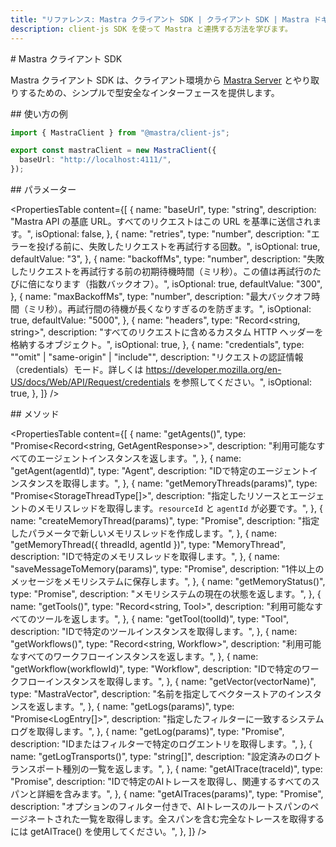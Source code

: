 ```yaml
---
title: "リファレンス: Mastra クライアント SDK | クライアント SDK | Mastra ドキュメント"
description: client-js SDK を使って Mastra と連携する方法を学びます。
---
```


<div id="mastra-client-sdk">
  # Mastra クライアント SDK
</div>

Mastra クライアント SDK は、クライアント環境から [Mastra Server](/docs/deployment/server-deployment) とやり取りするための、シンプルで型安全なインターフェースを提供します。

<div id="usage-example">
  ## 使い方の例
</div>

```typescript title="lib/mastra/mastra-client.ts" showLineNumbers copy
import { MastraClient } from "@mastra/client-js";

export const mastraClient = new MastraClient({
  baseUrl: "http://localhost:4111/",
});
```


<div id="parameters">
  ## パラメーター
</div>

<PropertiesTable
  content={[
    {
      name: "baseUrl",
      type: "string",
      description:
        "Mastra API の基底 URL。すべてのリクエストはこの URL を基準に送信されます。",
      isOptional: false,
    },
    {
      name: "retries",
      type: "number",
      description:
        "エラーを投げる前に、失敗したリクエストを再試行する回数。",
      isOptional: true,
      defaultValue: "3",
    },
    {
      name: "backoffMs",
      type: "number",
      description:
        "失敗したリクエストを再試行する前の初期待機時間（ミリ秒）。この値は再試行のたびに倍になります（指数バックオフ）。",
      isOptional: true,
      defaultValue: "300",
    },
    {
      name: "maxBackoffMs",
      type: "number",
      description:
        "最大バックオフ時間（ミリ秒）。再試行間の待機が長くなりすぎるのを防ぎます。",
      isOptional: true,
      defaultValue: "5000",
    },
    {
      name: "headers",
      type: "Record<string, string>",
      description:
        "すべてのリクエストに含めるカスタム HTTP ヘッダーを格納するオブジェクト。",
      isOptional: true,
    },
    {
      name: "credentials",
      type: "\"omit\" | \"same-origin\" | \"include\"",
      description:
        "リクエストの認証情報（credentials）モード。詳しくは https://developer.mozilla.org/en-US/docs/Web/API/Request/credentials を参照してください。",
      isOptional: true,
    },
  ]}
/>

<div id="methods">
  ## メソッド
</div>

<PropertiesTable
  content={[
    {
      name: "getAgents()",
      type: "Promise<Record<string, GetAgentResponse>>",
      description: "利用可能なすべてのエージェントインスタンスを返します。",
    },
    {
      name: "getAgent(agentId)",
      type: "Agent",
      description: "IDで特定のエージェントインスタンスを取得します。",
    },
    {
      name: "getMemoryThreads(params)",
      type: "Promise<StorageThreadType[]>",
      description:
        "指定したリソースとエージェントのメモリスレッドを取得します。`resourceId` と `agentId` が必要です。",
    },
    {
      name: "createMemoryThread(params)",
      type: "Promise<MemoryThread>",
      description: "指定したパラメータで新しいメモリスレッドを作成します。",
    },
    {
      name: "getMemoryThread({ threadId, agentId })",
      type: "MemoryThread",
      description: "IDで特定のメモリスレッドを取得します。",
    },
    {
      name: "saveMessageToMemory(params)",
      type: "Promise<void>",
      description: "1件以上のメッセージをメモリシステムに保存します。",
    },
    {
      name: "getMemoryStatus()",
      type: "Promise<MemoryStatus>",
      description: "メモリシステムの現在の状態を返します。",
    },
    {
      name: "getTools()",
      type: "Record<string, Tool>",
      description: "利用可能なすべてのツールを返します。",
    },
    {
      name: "getTool(toolId)",
      type: "Tool",
      description: "IDで特定のツールインスタンスを取得します。",
    },
    {
      name: "getWorkflows()",
      type: "Record<string, Workflow>",
      description: "利用可能なすべてのワークフローインスタンスを返します。",
    },
    {
      name: "getWorkflow(workflowId)",
      type: "Workflow",
      description: "IDで特定のワークフローインスタンスを取得します。",
    },
    {
      name: "getVector(vectorName)",
      type: "MastraVector",
      description: "名前を指定してベクターストアのインスタンスを返します。",
    },
    {
      name: "getLogs(params)",
      type: "Promise<LogEntry[]>",
      description: "指定したフィルターに一致するシステムログを取得します。",
    },
    {
      name: "getLog(params)",
      type: "Promise<LogEntry>",
      description: "IDまたはフィルターで特定のログエントリを取得します。",
    },
    {
      name: "getLogTransports()",
      type: "string[]",
      description: "設定済みのログトランスポート種別の一覧を返します。",
    },
    {
      name: "getAITrace(traceId)",
      type: "Promise<AITraceRecord>",
      description:
        "IDで特定のAIトレースを取得し、関連するすべてのスパンと詳細を含みます。",
    },
    {
      name: "getAITraces(params)",
      type: "Promise<GetAITracesResponse>",
      description:
        "オプションのフィルター付きで、AIトレースのルートスパンのページネートされた一覧を取得します。全スパンを含む完全なトレースを取得するには getAITrace() を使用してください。",
    },
  ]}
/>